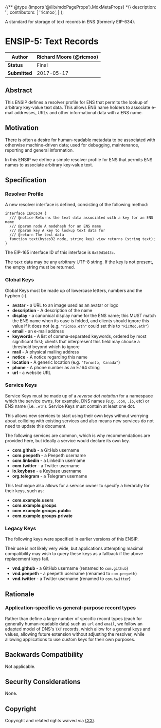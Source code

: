 {/** @type {import('@/lib/mdxPageProps').MdxMetaProps} */}
    description: '',
    contributors: [
        'ricmoo',
    ]
};

A standard for storage of text records in ENS (formerly EIP-634).

# ENSIP-5: Text Records

| **Author**    | Richard Moore (@ricmoo) |
| ------------- | ----------------------- |
| **Status**    | Final                   |
| **Submitted** | 2017-05-17              |

## Abstract

This ENSIP defines a resolver profile for ENS that permits the lookup of arbitrary key-value text data. This allows ENS name holders to associate e-mail addresses, URLs and other informational data with a ENS name.

## Motivation

There is often a desire for human-readable metadata to be associated with otherwise machine-driven data; used for debugging, maintenance, reporting and general information.

In this ENSIP we define a simple resolver profile for ENS that permits ENS names to associate arbitrary key-value text.

## Specification

### Resolver Profile

A new resolver interface is defined, consisting of the following method:

```solidity
interface IERC634 {
  /// @notice Returns the text data associated with a key for an ENS name
  /// @param node A nodehash for an ENS name
  /// @param key A key to lookup text data for
  /// @return The text data
  function text(bytes32 node, string key) view returns (string text);
}
```

The EIP-165 interface ID of this interface is `0x59d1d43c`.

The `text` data may be any arbitrary UTF-8 string. If the key is not present, the empty string must be returned.

### Global Keys

Global Keys must be made up of lowercase letters, numbers and the hyphen (-).

* **avatar** - a URL to an image used as an avatar or logo
* **description** - A description of the name
* **display** - a canonical display name for the ENS name; this MUST match the ENS name when its case is folded, and clients should ignore this value if it does not (e.g. `"ricmoo.eth"` could set this to `"RicMoo.eth"`)
* **email** - an e-mail address
* **keywords** - A list of comma-separated keywords, ordered by most significant first; clients that interpresent this field may choose a threshold beyond which to ignore
* **mail** - A physical mailing address
* **notice** - A notice regarding this name
* **location** - A generic location (e.g. `"Toronto, Canada"`)
* **phone** - A phone number as an E.164 string
* **url** - a website URL

### Service Keys

Service Keys must be made up of a _reverse dot notation_ for a namespace which the service owns, for example, DNS names (e.g. `.com`, `.io`, etc) or ENS name (i.e. `.eth`). Service Keys must contain at least one dot.

This allows new services to start using their own keys without worrying about colliding with existing services and also means new services do not need to update this document.

The following services are common, which is why recommendations are provided here, but ideally a service would declare its own key.

* **com.github** - a GitHub username
* **com.peepeth** - a Peepeth username
* **com.linkedin** - a LinkedIn username
* **com.twitter** - a Twitter username
* **io.keybase** - a Keybase username
* **org.telegram** - a Telegram username

This technique also allows for a service owner to specify a hierarchy for their keys, such as:

* **com.example.users**
* **com.example.groups**
* **com.example.groups.public**
* **com.example.groups.private**

### Legacy Keys

The following keys were specified in earlier versions of this ENSIP.

Their use is not likely very wide, but applications attempting maximal compatibility may wish to query these keys as a fallback if the above replacement keys fail.

* **vnd.github** - a GitHub username (renamed to `com.github`)
* **vnd.peepeth** - a peepeth username (renamed to `com.peepeth`)
* **vnd.twitter** - a Twitter username (renamed to `com.twitter`)

## Rationale

### Application-specific vs general-purpose record types

Rather than define a large number of specific record types (each for generally human-readable data) such as `url` and `email`, we follow an adapted model of DNS's `TXT` records, which allow for a general keys and values, allowing future extension without adjusting the resolver, while allowing applications to use custom keys for their own purposes.

## Backwards Compatibility

Not applicable.

## Security Considerations

None.

## Copyright

Copyright and related rights waived via [CC0](https://creativecommons.org/publicdomain/zero/1.0/).
